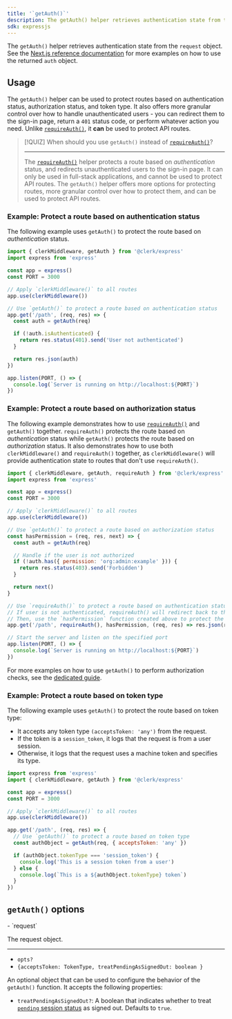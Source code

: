```yaml
---
title: '`getAuth()`'
description: The getAuth() helper retrieves authentication state from the request object.
sdk: expressjs
---
```


The `getAuth()` helper retrieves authentication state from the `request` object. See the [Next.js reference documentation](/docs/references/nextjs/pages-router/get-auth) for more examples on how to use the returned `auth` object.

## Usage

The `getAuth()` helper can be used to protect routes based on authentication status, authorization status, and token type. It also offers more granular control over how to handle unauthenticated users - you can redirect them to the sign-in page, return a `401` status code, or perform whatever action you need. Unlike [`requireAuth()`](/docs/references/express/require-auth), it **can** be used to protect API routes.

> [!QUIZ]
> When should you use `getAuth()` instead of [`requireAuth()`](/docs/references/express/require-auth)?
>
> ---
>
> The [`requireAuth()`](/docs/references/express/require-auth) helper protects a route based on _authentication_ status, and redirects unauthenticated users to the sign-in page. It can only be used in full-stack applications, and cannot be used to protect API routes. The `getAuth()` helper offers more options for protecting routes, more granular control over how to protect them, and can be used to protect API routes.

### Example: Protect a route based on authentication status

The following example uses `getAuth()` to protect the route based on _authentication_ status.

```js
import { clerkMiddleware, getAuth } from '@clerk/express'
import express from 'express'

const app = express()
const PORT = 3000

// Apply `clerkMiddleware()` to all routes
app.use(clerkMiddleware())

// Use `getAuth()` to protect a route based on authentication status
app.get('/path', (req, res) => {
  const auth = getAuth(req)

  if (!auth.isAuthenticated) {
    return res.status(401).send('User not authenticated')
  }

  return res.json(auth)
})

app.listen(PORT, () => {
  console.log(`Server is running on http://localhost:${PORT}`)
})
```

### Example: Protect a route based on authorization status

The following example demonstrates how to use [`requireAuth()`](/docs/references/express/require-auth) and `getAuth()` together. `requireAuth()` protects the route based on _authentication_ status while `getAuth()` protects the route based on _authorization_ status. It also demonstrates how to use both `clerkMiddleware()` and `requireAuth()` together, as `clerkMiddleware()` will provide authentication state to routes that don't use `requireAuth()`.

```js
import { clerkMiddleware, getAuth, requireAuth } from '@clerk/express'
import express from 'express'

const app = express()
const PORT = 3000

// Apply `clerkMiddleware()` to all routes
app.use(clerkMiddleware())

// Use `getAuth()` to protect a route based on authorization status
const hasPermission = (req, res, next) => {
  const auth = getAuth(req)

  // Handle if the user is not authorized
  if (!auth.has({ permission: 'org:admin:example' })) {
    return res.status(403).send('Forbidden')
  }

  return next()
}

// Use `requireAuth()` to protect a route based on authentication status
// If user is not authenticated, requireAuth() will redirect back to the homepage
// Then, use the `hasPermission` function created above to protect the route based on authorization status
app.get('/path', requireAuth(), hasPermission, (req, res) => res.json(req.auth))

// Start the server and listen on the specified port
app.listen(PORT, () => {
  console.log(`Server is running on http://localhost:${PORT}`)
})
```

For more examples on how to use `getAuth()` to perform authorization checks, see the [dedicated guide](/docs/guides/secure/authorization-checks).

### Example: Protect a route based on token type

The following example uses `getAuth()` to protect the route based on token type:

- It accepts any token type `(acceptsToken: 'any')` from the request.
- If the token is a `session_token`, it logs that the request is from a user session.
- Otherwise, it logs that the request uses a machine token and specifies its type.

```js
import express from 'express'
import { clerkMiddleware, getAuth } from '@clerk/express'

const app = express()
const PORT = 3000

// Apply `clerkMiddleware()` to all routes
app.use(clerkMiddleware())

app.get('/path', (req, res) => {
  // Use `getAuth()` to protect a route based on token type
  const authObject = getAuth(req, { acceptsToken: 'any' })

  if (authObject.tokenType === 'session_token') {
    console.log('This is a session token from a user')
  } else {
    console.log(`This is a ${authObject.tokenType} token`)
  }
})
```

## `getAuth()` options

<Properties>
  - `request`

  The request object.

  ---

  - `opts?`
  - `{acceptsToken: TokenType, treatPendingAsSignedOut: boolean }`

  An optional object that can be used to configure the behavior of the `getAuth()` function. It accepts the following properties:

  <Include src="_partials/machine-auth/accepts-token-explanation" />

  - `treatPendingAsSignedOut?`: A boolean that indicates whether to treat [`pending` session status](/docs/references/javascript/types/session-status#properties) as signed out. Defaults to `true`.
</Properties>
